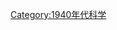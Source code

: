 {{依分類劃分的年份
| m = 1
| c = 9
| d = 4
| y = 8
|cat=科學
|sortkey=科學
|in=
|parent=20世纪各年科学
}}
{{Commons cat|1948 in science}}
[[Category:1940年代科学|Category:1940年代科学]]